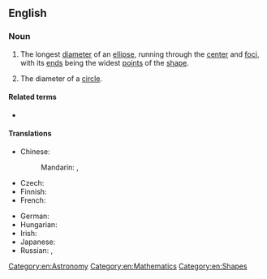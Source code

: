 ==English==

===Noun===
{{en-noun|major axes}}

# {{lb|en|geometry}} The longest [[diameter]] of an [[ellipse]], running through the [[center]] and [[focus|foci]], with its [[end]]s being the widest [[points]] of the [[shape]].
# {{lb|en|geometry}} The diameter of a [[circle]].

====Related terms====
* {{l|en|minor axis}}

====Translations====
{{trans-top|longest diameter of an ellipse}}
* Chinese:
*: Mandarin: {{t+|cmn|長軸|sc=Hani}}, {{t+|cmn|长轴|tr=chángzhóu|sc=Hani}}
* Czech: {{t|cs|hlavní osa|f}}
* Finnish: {{t+|fi|isoakseli}}
* French: {{t+|fr|grand axe|m}}
{{trans-mid}}
* German: {{t|de|Hauptachse|f}}
* Hungarian: {{t|hu|főtengely}}
* Irish: {{t|ga|mór-ais|f}}
* Japanese: {{t|ja|長軸|tr=ちょうじく, chōjiku|sc=Jpan}}
* Russian: {{t|ru|гла́вная ось|f}}, {{t|ru|больша́я ось|f}}
{{trans-bottom}}

[[Category:en:Astronomy]]
[[Category:en:Mathematics]]
[[Category:en:Shapes]]